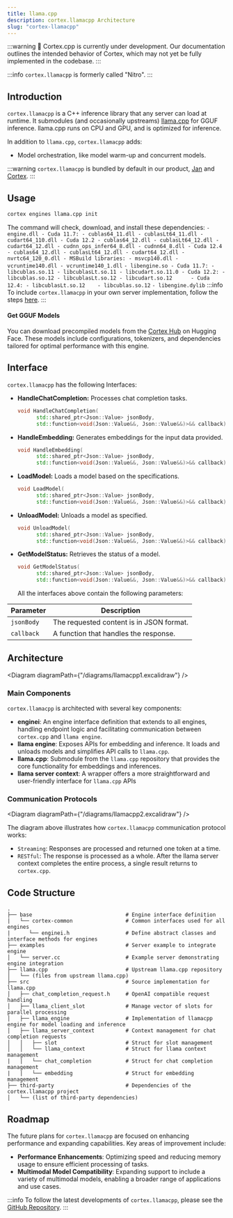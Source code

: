 ```yaml
---
title: llama.cpp
description: cortex.llamacpp Architecture
slug: "cortex-llamacpp"
---
```



:::warning
🚧 Cortex.cpp is currently under development. Our documentation outlines the intended behavior of Cortex, which may not yet be fully implemented in the codebase.
:::

:::info
`cortex.llamacpp` is formerly called "Nitro".
:::

## Introduction

`cortex.llamacpp` is a C++ inference library that any server can load at runtime. It submodules (and occasionally upstreams) [llama.cpp](https://github.com/ggerganov/llama.cpp) for GGUF inference. llama.cpp runs on CPU and GPU, and is optimized for inference.

In addition to `llama.cpp`, `cortex.llamacpp` adds:

- Model orchestration, like model warm-up and concurrent models.

:::warning
`cortex.llamacpp` is bundled by default in our product, [Jan](https://jan.ai/docs) and [Cortex](/docs).
:::

## Usage
```sh
cortex engines llama.cpp init
```
The command will check, download, and install these dependencies:
<Tabs>
  <TabItem  value="Windows" label="Windows" default>
    ```
    - engine.dll
    - Cuda 11.7:
      - cublas64_11.dll
      - cublasLt64_11.dll
      - cudart64_110.dll
    - Cuda 12.2
      - cublas64_12.dll
      - cublasLt64_12.dll
      - cudart64_12.dll
      - cudnn_ops_infer64_8.dll
      - cudnn64_8.dll
    - Cuda 12.4
      - cublas64_12.dll
      - cublasLt64_12.dll
      - cudart64_12.dll
      - nvrtc64_120_0.dll
    - MSBuild libraries:
      - msvcp140.dll
      - vcruntime140.dll
      - vcruntime140_1.dll
      ```
  </TabItem>
  <TabItem  value="Linux" label="Linux" default>
    ```
    - libengine.so
    - Cuda 11.7:
      - libcublas.so.11
      - libcublasLt.so.11
      - libcudart.so.11.0
    - Cuda 12.2:
      - libcublas.so.12
      - libcublasLt.so.12
      - libcudart.so.12     
    - Cuda 12.4:
      - libcublasLt.so.12   
      - libcublas.so.12
    ```
  </TabItem>
  <TabItem  value="MacOs" label="MacOs" default>
    ```
    - libengine.dylib
    ```
  </TabItem>
</Tabs>
:::info
To include `cortex.llamacpp` in your own server implementation, follow the steps [here](https://github.com/janhq/cortex.llamacpp/tree/main/examples/server).
:::

#### Get GGUF Models

You can download precompiled models from the [Cortex Hub](https://huggingface.co/cortexso) on Hugging Face. These models include configurations, tokenizers, and dependencies tailored for optimal performance with this engine.


## Interface

`cortex.llamacpp` has the following Interfaces:

- **HandleChatCompletion:** Processes chat completion tasks.
  ```cpp
  void HandleChatCompletion(
        std::shared_ptr<Json::Value> jsonBody,
        std::function<void(Json::Value&&, Json::Value&&)>&& callback);
  ```
- **HandleEmbedding:** Generates embeddings for the input data provided.
  ```cpp
  void HandleEmbedding(
        std::shared_ptr<Json::Value> jsonBody,
        std::function<void(Json::Value&&, Json::Value&&)>&& callback);
  ```
- **LoadModel:** Loads a model based on the specifications.
  ```cpp
  void LoadModel(
        std::shared_ptr<Json::Value> jsonBody,
        std::function<void(Json::Value&&, Json::Value&&)>&& callback);
  ```
- **UnloadModel:** Unloads a model as specified.
  ```cpp
  void UnloadModel(
        std::shared_ptr<Json::Value> jsonBody,
        std::function<void(Json::Value&&, Json::Value&&)>&& callback);
  ```
- **GetModelStatus:** Retrieves the status of a model.
  ```cpp
  void GetModelStatus(
        std::shared_ptr<Json::Value> jsonBody,
        std::function<void(Json::Value&&, Json::Value&&)>&& callback);
  ```
  All the interfaces above contain the following parameters:

| Parameter  | Description                              |
| ---------- | ---------------------------------------- |
| `jsonBody` | The requested content is in JSON format. |
| `callback` | A function that handles the response.    |

## Architecture


<Diagram diagramPath={"/diagrams/llamacpp1.excalidraw"} />

### Main Components

`cortex.llamacpp` is architected with several key components:

- **enginei**: An engine interface definition that extends to all engines, handling endpoint logic and facilitating communication between `cortex.cpp` and `llama engine`.
- **llama engine**: Exposes APIs for embedding and inference. It loads and unloads models and simplifies API calls to `llama.cpp`.
- **llama.cpp**: Submodule from the `llama.cpp` repository that provides the core functionality for embeddings and inferences.
- **llama server context**: A wrapper offers a more straightforward and user-friendly interface for `llama.cpp` APIs

### Communication Protocols

<Diagram diagramPath={"/diagrams/llamacpp2.excalidraw"} />

The diagram above illustrates how `cortex.llamacpp` communication protocol works:

- `Streaming`: Responses are processed and returned one token at a time.
- `RESTful`: The response is processed as a whole. After the llama server context completes the entire process, a single result returns to `cortex.cpp`.

## Code Structure

```
.
├── base                              # Engine interface definition
|   └── cortex-common                 # Common interfaces used for all engines
|      └── enginei.h                  # Define abstract classes and interface methods for engines
├── examples                          # Server example to integrate engine
│   └── server.cc                     # Example server demonstrating engine integration
├── llama.cpp                         # Upstream llama.cpp repository
│   └── (files from upstream llama.cpp)
├── src                               # Source implementation for llama.cpp
│   ├── chat_completion_request.h     # OpenAI compatible request handling
│   ├── llama_client_slot             # Manage vector of slots for parallel processing
│   ├── llama_engine                  # Implementation of llamacpp engine for model loading and inference
│   ├── llama_server_context          # Context management for chat completion requests
│   │   ├── slot                      # Struct for slot management
│   │   └── llama_context             # Struct for llama context management
|   |   └── chat_completion           # Struct for chat completion management
|   |   └── embedding                 # Struct for embedding management
├── third-party                       # Dependencies of the cortex.llamacpp project
│   └── (list of third-party dependencies)
```

<!-- ## Runtime-->

## Roadmap

The future plans for `cortex.llamacpp` are focused on enhancing performance and expanding capabilities. Key areas of improvement include:

- **Performance Enhancements**: Optimizing speed and reducing memory usage to ensure efficient processing of tasks.
- **Multimodal Model Compatibility**: Expanding support to include a variety of multimodal models, enabling a broader range of applications and use cases.

:::info
To follow the latest developments of `cortex.llamacpp`, please see the [GitHub Repository](https://github.com/janhq/cortex.llamacpp).
:::
